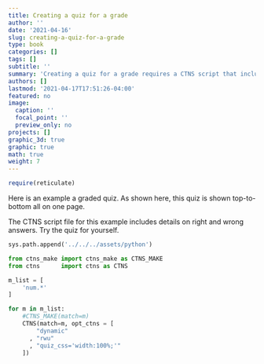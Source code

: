 ```yaml
---
title: Creating a quiz for a grade
author: ''
date: '2021-04-16'
slug: creating-a-quiz-for-a-grade
type: book
categories: []
tags: []
subtitle: ''
summary: 'Creating a quiz for a grade requires a CTNS script that includes details on right and wrong answers.'
authors: []
lastmod: '2021-04-17T17:51:26-04:00'
featured: no
image:
  caption: ''
  focal_point: ''
  preview_only: no
projects: []
graphic_3d: true
graphic: true
math: true
weight: 7
---
```

```r
require(reticulate)
```
Here is an example a graded quiz. As shown here, this quiz is shown top-to-bottom all on one page.

The CTNS script file for this example includes details on right and wrong answers. Try the quiz for yourself.

```python
sys.path.append('../../../assets/python')

from ctns_make import ctns_make as CTNS_MAKE
from ctns      import ctns as CTNS
```

```python
m_list = [
    'num.*'
]

for m in m_list:
    #CTNS_MAKE(match=m)
    CTNS(match=m, opt_ctns = [ 
        "dynamic"
      , "rwu"
      , "quiz_css='width:100%;'"
    ])
```
